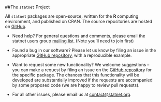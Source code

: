 ##The `statnet` Project
  
All `statnet` packages are open-source, written for the **R** computing
environment, and published on CRAN.  The source repositories are hosted on [GitHub](https://github.com/statnet).   

* Need help?  For general questions and comments, please email the statnet users group 
[mailing list](https://statnet.org/trac/wiki/FrequentlyAskedQuestions#statnetusersgroup).  (Note you'll need to join first)

* Found a bug in our software? Please let us know by filing an issue in the appropriate [GitHub repository](https://github.com/statnet), with a reproducible example.

* Want to request some new functionality?  We welcome suggestions -- you can make a request by filing an issue on the [GitHub repository](https://github.com/statnet) for the specific package.  The chances that this functionality will be developed are substantially improved if the requests are accompanied by some proposed code (we are happy to review pull requests).

* For all other issues, please email us at [contact@statnet.org](mailto:contact@statnet.org).
